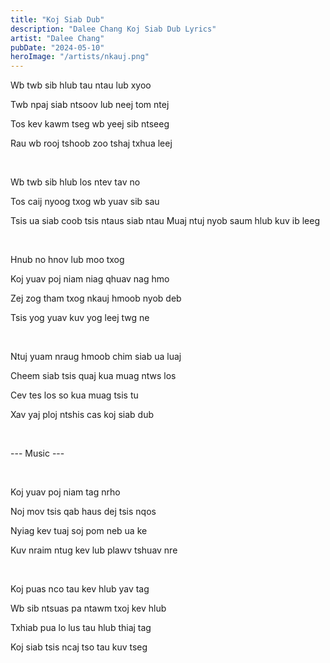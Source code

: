 ```yaml
---
title: "Koj Siab Dub"
description: "Dalee Chang Koj Siab Dub Lyrics"
artist: "Dalee Chang"
pubDate: "2024-05-10"
heroImage: "/artists/nkauj.png"
---
```


Wb twb sib hlub tau ntau lub xyoo

Twb npaj siab ntsoov lub neej tom ntej

Tos kev kawm tseg wb yeej sib ntseeg

Rau wb rooj tshoob zoo tshaj txhua leej

<br />

Wb twb sib hlub los ntev tav no

Tos caij nyoog txog wb yuav sib sau

Tsis ua siab coob tsis ntaus siab ntau
Muaj ntuj nyob saum hlub kuv ib leeg

<br />

Hnub no hnov lub moo txog

Koj yuav poj niam niag qhuav nag hmo

Zej zog tham txog nkauj hmoob nyob deb

Tsis yog yuav kuv yog leej twg ne

<br />

Ntuj yuam nraug hmoob chim siab ua luaj

Cheem siab tsis quaj kua muag ntws los

Cev tes los so kua muag tsis tu

Xav yaj ploj ntshis cas koj siab dub

<br />

--- Music ---

<br />

Koj yuav poj niam tag nrho

Noj mov tsis qab haus dej tsis nqos

Nyiag kev tuaj soj pom neb ua ke

Kuv nraim ntug kev lub plawv tshuav nre

<br />

Koj puas nco tau kev hlub yav tag

Wb sib ntsuas pa ntawm txoj kev hlub

Txhiab pua lo lus tau hlub thiaj tag

Koj siab tsis ncaj tso tau kuv tseg
